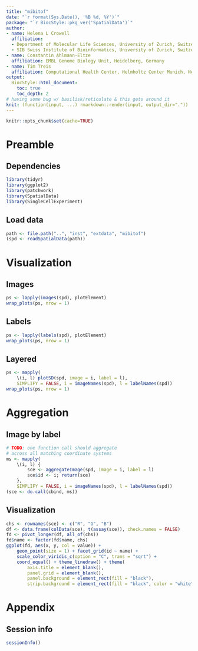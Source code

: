 ```yaml
---
title: "mibitof"
date: "`r format(Sys.Date(), '%B %d, %Y')`"
package: "`r BiocStyle::pkg_ver('SpatialData')`"
author:
- name: Helena L Crowell
  affiliation:
  - Department of Molecular Life Sciences, University of Zurich, Switzerland
  - SIB Swiss Institute of Bioinformatics, University of Zurich, Switzerland
- name: Constantin Ahlmann-Eltze
  affiliation: EMBL Genome Biology Unit, Heidelberg, Germany
- name: Tim Treis
  affiliation: Computational Health Center, Helmholtz Center Munich, Neuherberg, Germany
output: 
  BiocStyle::html_document:
    toc: true
    toc_depth: 2
# having some bug w/ basilisk/reticulate & this gets around it
knit: (function(input, ...) rmarkdown::render(input, output_dir=".")) 
---
```


```r
knitr::opts_chunk$set(cache=TRUE)
```

# Preamble

## Dependencies

```r
library(tidyr)
library(ggplot2)
library(patchwork)
library(SpatialData)
library(SingleCellExperiment)
```

## Load data

```r
path <- file.path("..", "inst", "extdata", "mibitof")
(spd <- readSpatialData(path))
```

# Visualization

## Images

```r
ps <- lapply(images(spd), plotElement)
wrap_plots(ps, nrow = 1)
```

## Labels

```r
ps <- lapply(labels(spd), plotElement)
wrap_plots(ps, nrow = 1)
```

## Layered

```r
ps <- mapply(
    \(i, l) plotSD(spd, image = i, label = l),
    SIMPLIFY = FALSE, i = imageNames(spd), l = labelNames(spd))
wrap_plots(ps, nrow = 1)
```

# Aggregation

## Image by label

```r
# TODO: one function call should aggregate
# across all matching coordinate systems
ms <- mapply(
    \(i, l) {
        sce <- aggregateImage(spd, image = i, label = l)
        sce$id <- i; return(sce)
    },
    SIMPLIFY = FALSE, i = imageNames(spd), l = labelNames(spd))
(sce <- do.call(cbind, ms))
```

## Visualization

```r
chs <- rownames(sce) <- c("R", "G", "B")
df <- data.frame(colData(sce), t(assay(sce)), check.names = FALSE)
fd <- pivot_longer(df, all_of(chs))
fd$name <- factor(fd$name, chs)
ggplot(fd, aes(x, y, col = value)) +
    geom_point(size = 1) + facet_grid(id ~ name) +
    scale_color_viridis_c(option = "C", trans = "sqrt") +
    coord_equal() + theme_linedraw() + theme(
        axis.title = element_blank(),
        panel.grid = element_blank(),
        panel.background = element_rect(fill = "black"),
        strip.background = element_rect(fill = "black", color = "white"))
```

# Appendix

## Session info

```r
sessionInfo()
```
